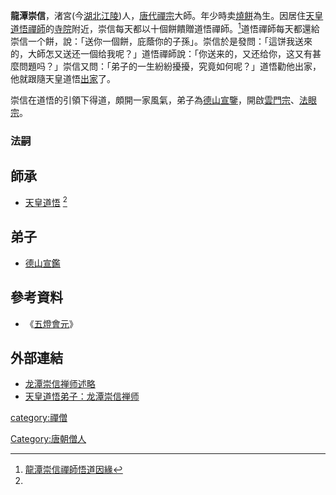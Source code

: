 {{copyedit|time=2012-03-01T07:40:43+00:00}}
{{中国禅宗}}
'''龍潭崇信'''，渚宮(今[[湖北|湖北]][[江陵|江陵]])人，[[唐代|唐代]][[禪宗|禪宗]]大師。年少時卖[[燒餅|燒餅]]為生。因居住[[天皇道悟|天皇道悟]][[禪師|禪師]]的[[寺院|寺院]]附近，崇信每天都以十個餅饋贈道悟禪師。<ref name="龍潭崇信">[http://www.book853.com/show.aspx?id=2437&cid=53&page=87 龍潭崇信禪師悟道因緣]</ref>道悟禪師每天都還給崇信一个餅，說：「送你一個餅，庇蔭你的子孫」。崇信於是發問：「這饼我送來的，大師怎又送还一個给我呢？」道悟禪師說：「你送来的，又还给你，这又有甚麼問題吗？」崇信又問：「弟子的一生紛紛擾擾，究竟如何呢？」道悟勸他出家，他就跟隨天皇道悟[[出家|出家]]了。

崇信在道悟的引領下得道，頗開一家風氣，弟子為[[德山宣鑒|德山宣鑒]]，開啟[[雲門宗|雲門宗]]、[[法眼宗|法眼宗]]。

===法嗣===
==師承==
*[[天皇道悟|天皇道悟]] <ref name="龍潭崇信"/>
==弟子==
*[[德山宣鑑|德山宣鑑]]

==參考資料==
 {{reflist}}
*《[[五燈會元|五燈會元]]》

{{佛教人物小作品}}

==外部連結==
*[http://chan.bailinsi.net/2000/6/2000607.htm 龙潭崇信禅师述略]
*[http://www.shaolin.org.cn/templates/T_newS_list/index.aspx?nodeid=877&page=ContentPage&contentid=5554 天皇道悟弟子：龙潭崇信禅师]

{{禅宗}}
[[Category:唐朝僧人|Category:唐朝僧人]]
[[category:禪僧|category:禪僧]]